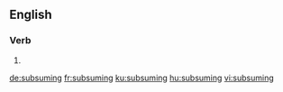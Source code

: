 ==English==

===Verb===
{{head|en|present participle}}

# {{present participle of|subsume|lang=en}}

[[de:subsuming]]
[[fr:subsuming]]
[[ku:subsuming]]
[[hu:subsuming]]
[[vi:subsuming]]
